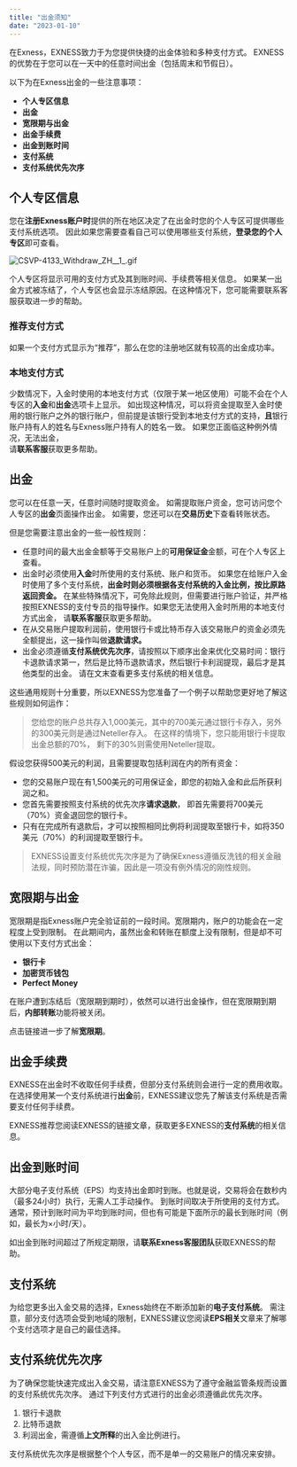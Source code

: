 ```yaml
---
title: "出金须知"
date: "2023-01-10"
---
```


<Ads></Ads> 

在Exness，EXNESS致力于为您提供快捷的出金体验和多种支付方式。 EXNESS的优势在于您可以在一天中的任意时间出金（包括周末和节假日）。

以下为在Exness出金的一些注意事项：

- **个人专区信息**
- **出金**
- **宽限期与出金**
- **出金手续费**
- **出金到账时间**
- **支付系统**
- **支付系统优先次序**

## 个人专区信息

您在**注册Exness账户时**提供的所在地区决定了在出金时您的个人专区可提供哪些支付系统选项。 因此如果您需要查看自己可以使用哪些支付系统，**登录您的个人专区**即可查看。

![CSVP-4133_Withdraw_ZH__1_.gif](https://testingcf.jsdelivr.net/gh/jarlin8/OSS@main/exhelp/CSVP-4133_Withdraw_ZH__1_.gif)

个人专区将显示可用的支付方式及其到账时间、手续费等相关信息。 如果某一出金方式被冻结了，个人专区也会显示冻结原因。在这种情况下，您可能需要联系客服获取进一步的帮助。

### **推荐支付方式**

如果一个支付方式显示为“推荐”，那么在您的注册地区就有较高的出金成功率。

### 本地支付方式

少数情况下，入金时使用的本地支付方式（仅限于某一地区使用）可能不会在个人专区的**入金**和**出金**选项卡上显示。 如出现这种情况，可以将资金提取至入金时使用的银行账户之外的银行账户，但前提是该银行受到本地支付方式的支持，**且**银行账户持有人的姓名与Exness账户持有人的姓名一致。 如果您正面临这种例外情况，无法出金，  
请**联系客服**获取更多帮助。

## 出金

您可以在任意一天，任意时间随时提取资金。 如需提取账户资金，您可访问您个人专区的**出金**页面操作出金。 如需要，您还可以在**交易历史**下查看转账状态。

但是您需要注意出金的一些一般性规则：

- 任意时间的最大出金金额等于交易账户上的**可用保证金**金额，可在个人专区上查看。
- 出金时必须使用**入金**时所使用的支付系统、账户和货币。 如果您在给账户入金时使用了多个支付系统，**出金时则必须根据各支付系统的入金比例，按比原路返回资金。** 在某些特殊情况下，可免除此规则，但需要进行账户验证，并严格按照EXNESS的支付专员的指导操作。如果您无法使用入金时所用的本地支付方式出金， 请**联系客服**获取更多帮助。
- 在从交易账户提取利润前，使用银行卡或比特币存入该交易账户的资金必须先全额提出，这一操作叫做**退款请求。**
- 出金必须遵循**支付系统优先次序**，请按照以下顺序出金来优化交易时间：银行卡退款请求第一，然后是比特币退款请求，然后银行卡利润提现，最后才是其他类型的出金。 请在文末查看更多支付系统的相关信息。

这些通用规则十分重要，所以EXNESS为您准备了一个例子以帮助您更好地了解这些规则如何运作：

> 您给您的账户总共存入1,000美元，其中的700美元通过银行卡存入，另外的300美元则是通过Neteller存入。 在这样的情境下，您只能用银行卡提取出金总额的70%， 剩下的30%则需使用Neteller提取。

假设您获得500美元的利润，且需要提取包括利润在内的所有资金：

- 您的交易账户现在有1,500美元的可用保证金，即您的初始入金和此后所获利润之和。
- 您首先需要按照支付系统的优先次序**请求退款**， 即首先需要将700美元（70%）资金退回您的银行卡。
- 只有在完成所有退款后，才可以按照相同比例将利润提取至银行卡，如将350美元（70%）的利润提取至银行卡。

> EXNESS设置支付系统优先次序是为了确保Exness遵循反洗钱的相关金融法规，同时预防潜在诈骗，因此是一项没有例外情况的刚性规则。

## 宽限期与出金

宽限期是指Exness账户完全验证前的一段时间。宽限期内，账户的功能会在一定程度上受到限制。 在此期间内，虽然出金和转账在额度上没有限制，但是却不可使用以下支付方式出金：

- **银行卡**
- **加密货币钱包**
- **Perfect Money**

在账户遭到冻结后（宽限期到期时），依然可以进行出金操作，但在宽限期到期后，**内部转账**功能将被关闭。

点击链接进一步了解**宽限期**。

## 出金手续费

EXNESS在出金时不收取任何手续费，但部分支付系统则会进行一定的费用收取。 在选择使用某一个支付系统进行**出金**前，EXNESS建议您先了解该支付系统是否需要支付任何手续费。

EXNESS推荐您阅读EXNESS的链接文章，获取更多EXNESS的**支付系统**的相关信息。

## 出金到账时间

大部分电子支付系统（EPS）均支持出金即时到账。也就是说，交易将会在数秒内（最多24小时）执行，无需人工手动操作。 到账时间取决于所使用的支付方式。通常，预计到账时间为平均到账时间，但也有可能是下面所示的最长到账时间（例如，最长为×小时/天）。

如出金到账时间超过了所规定期限，请**联系Exness客服团队**获取EXNESS的帮助。

## 支付系统

为给您更多出入金交易的选择，Exness始终在不断添加新的**电子支付系统**。 需注意，部分支付选项会受到地域的限制，EXNESS建议您阅读**EPS相关**文章来了解哪个支付选项才是自己的最佳选择。

## 支付系统优先次序

为了确保您能快速完成出入金交易，请注意EXNESS为了遵守金融监管条规而设置的支付系统优先次序。 通过下列支付方式进行的出金必须遵循此优先次序。

1. 银行卡退款
2. 比特币退款
3. 利润出金，需遵循**上文所释**的出入金比例进行。

支付系统优先次序是根据整个个人专区，而不是单一的交易账户的情况来安排。
